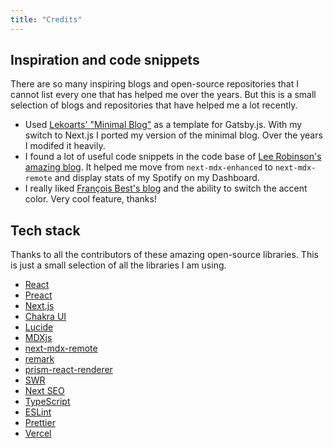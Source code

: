 ```yaml
---
title: "Credits"
---
```


## Inspiration and code snippets

There are so many inspiring blogs and open-source repositories that I cannot list every one that has helped me over the years. But this is a small selection of blogs and repositories that have helped me a lot recently.

- Used [Lekoarts' "Minimal Blog"](https://minimal-blog.lekoarts.de/) as a template for Gatsby.js. With my switch to Next.js I ported my version of the minimal blog. Over the years I modifed it heavily.
- I found a lot of useful code snippets in the code base of [Lee Robinson's amazing blog](https://leerob.io/). It helped me move from `next-mdx-enhanced` to `next-mdx-remote` and display stats of my Spotify on my Dashboard.
- I really liked [François Best's blog](https://francoisbest.com/) and the ability to switch the accent color. Very cool feature, thanks!

## Tech stack

Thanks to all the contributors of these amazing open-source libraries. This is just a small selection of all the libraries I am using.

- [React](https://reactjs.org/)
- [Preact](https://preactjs.com/)
- [Next.js](https://nextjs.org/)
- [Chakra UI](https://chakra-ui.com/)
- [Lucide](https://lucide.dev/)
- [MDXjs](https://mdxjs.com/)
- [next-mdx-remote](https://github.com/hashicorp/next-mdx-remote)
- [remark](https://remark.js.org/)
- [prism-react-renderer](https://github.com/FormidableLabs/prism-react-renderer)
- [SWR](https://swr.vercel.app/)
- [Next SEO](https://github.com/garmeeh/next-seo)
- [TypeScript](https://www.typescriptlang.org/)
- [ESLint](https://eslint.org/)
- [Prettier](https://prettier.io/)
- [Vercel](https://vercel.com/)
